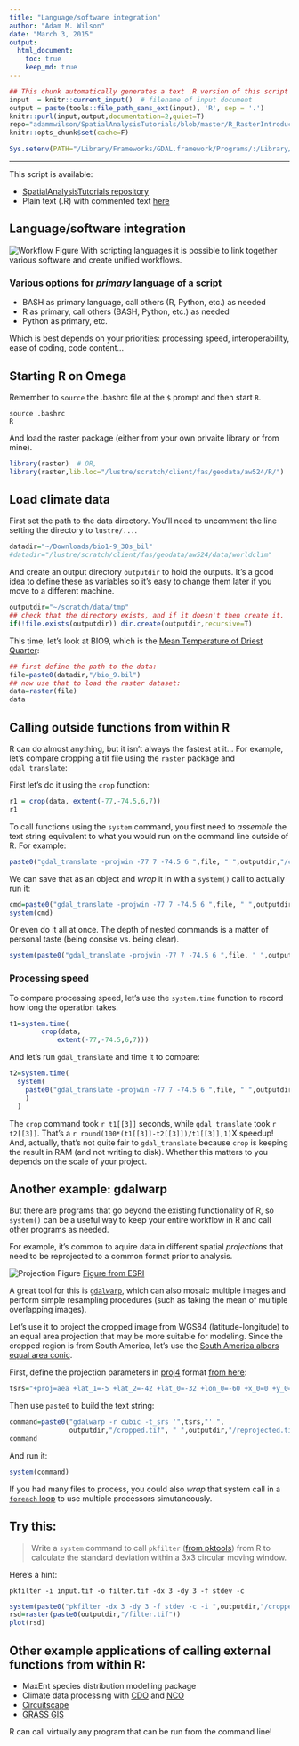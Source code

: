 ```yaml
---
title: "Language/software integration"
author: "Adam M. Wilson"
date: "March 3, 2015"
output: 
  html_document:
    toc: true
    keep_md: true
---
```



```r
## This chunk automatically generates a text .R version of this script when running within knitr.  You do not need to run this...
input  = knitr::current_input()  # filename of input document
output = paste(tools::file_path_sans_ext(input), 'R', sep = '.')
knitr::purl(input,output,documentation=2,quiet=T)
repo="adammwilson/SpatialAnalysisTutorials/blob/master/R_RasterIntroduction"
knitr::opts_chunk$set(cache=F)

Sys.setenv(PATH="/Library/Frameworks/GDAL.framework/Programs/:/Library/Frameworks/Python.framework/Versions/2.7/bin:/Applications/:${PATH}")
```

----

This script is available:

  * [SpatialAnalysisTutorials repository](`r paste0("http://github.com/",repo)`)
  * Plain text (.R) with commented text 
  [here](`r paste0("https://raw.githubusercontent.com/adammwilson/SpatialAnalysisTutorials/master/R_RasterIntroduction/",output)`)

## Language/software integration
![Workflow Figure](Workflow.png)
With scripting languages it is possible to link together various software and create unified workflows.

### Various options for _primary_ language of a script

* BASH as primary language, call others (R, Python, etc.) as needed
* R as primary, call others (BASH, Python, etc.) as needed
* Python as primary, etc.

Which is best depends on your priorities:  processing speed, interoperability, ease of coding, code content...

## Starting R on Omega

Remember to `source` the .bashrc file at the `$` prompt and then start `R`.
```{}
source .bashrc
R
```

And load the raster package (either from your own privaite library or from mine).
```r
library(raster)  # OR, 
library(raster,lib.loc="/lustre/scratch/client/fas/geodata/aw524/R/")
```

## Load climate data

First set the path to the data directory.  You'll need to uncomment the line setting the directory to `lustre/...`.

```r
datadir="~/Downloads/bio1-9_30s_bil"
#datadir="/lustre/scratch/client/fas/geodata/aw524/data/worldclim"
```

And create an output directory `outputdir` to hold the outputs.  It's a good idea to define these as variables so it's easy to change them later if you move to a different machine.  
```r
outputdir="~/scratch/data/tmp"
## check that the directory exists, and if it doesn't then create it.
if(!file.exists(outputdir)) dir.create(outputdir,recursive=T)
```

This time, let's look at BIO9, which is the [Mean Temperature of Driest Quarter](http://www.worldclim.org/bioclim):
```r
## first define the path to the data:
file=paste0(datadir,"/bio_9.bil") 
## now use that to load the raster dataset:
data=raster(file)
data
```


## Calling outside functions from within R
R can do almost anything, but it isn't always the fastest at it...  For example, let's compare cropping a tif file using the `raster` package and `gdal_translate`:

First let's do it using the `crop` function:
```r
r1 = crop(data, extent(-77,-74.5,6,7))
r1
```


To call functions using the `system` command, you first need to _assemble_ the text string equivalent to what you would run on the command line outside of R.  For example:
```r
paste0("gdal_translate -projwin -77 7 -74.5 6 ",file, " ",outputdir,"/cropped.tif")
```

We can save that as an object and _wrap_ it in with a `system()` call to actually run it:
```r
cmd=paste0("gdal_translate -projwin -77 7 -74.5 6 ",file, " ",outputdir,"/cropped.tif")
system(cmd)
```

Or even do it all at once.  The depth of nested commands is a matter of personal taste (being consise vs. being clear).  
```r
system(paste0("gdal_translate -projwin -77 7 -74.5 6 ",file, " ",outputdir,"/cropped.tif"))
```


### Processing speed

To compare processing speed, let's use the `system.time` function to record how long the operation takes.  
```r
t1=system.time(
        crop(data,
            extent(-77,-74.5,6,7)))
```

And let's run `gdal_translate` and time it to compare:
```r
t2=system.time(
  system(
    paste0("gdal_translate -projwin -77 7 -74.5 6 ",file, " ",outputdir,"/cropped.tif")
    )
  )
```

The `crop` command took `r t1[[3]]` seconds, while `gdal_translate` took `r t2[[3]]`.  That's a `r round(100*(t1[[3]]-t2[[3]])/t1[[3]],1)`X speedup!  And, actually, that's not quite fair to `gdal_translate` because `crop` is keeping the result in RAM (and not writing to disk).  Whether this matters to you depends on the scale of your project.


## Another example: gdalwarp
But there are programs that go beyond the existing functionality of R, so `system()` can be a useful way to keep your entire workflow in R and call other programs as needed.  

For example, it's common to aquire data in different spatial _projections_ that need to be reprojected to a common format prior to analysis.

![Projection Figure](projection.png) [Figure from ESRI](http://webhelp.esri.com/arcgisexplorer/2012/en/map_projections.htm)

A great tool for this is [`gdalwarp`](http://www.gdal.org/gdalwarp.html), which can also mosaic multiple images and perform simple resampling procedures (such as taking the mean of multiple overlapping images).

Let's use it to project the cropped image from WGS84 (latitude-longitude) to an equal area projection that may be more suitable for modeling.  Since the cropped region is from South America, let's use the [South America albers equal area conic](http://spatialreference.org/ref/esri/south-america-albers-equal-area-conic/).  

First, define the projection parameters in [proj4](http://trac.osgeo.org/proj/) format [from here](http://spatialreference.org/ref/esri/south-america-albers-equal-area-conic/):
```r
tsrs="+proj=aea +lat_1=-5 +lat_2=-42 +lat_0=-32 +lon_0=-60 +x_0=0 +y_0=0 +ellps=aust_SA +units=m +no_defs"
```

Then use `paste0` to build the text string:
```r
command=paste0("gdalwarp -r cubic -t_srs '",tsrs,"' ",
               outputdir,"/cropped.tif", " ",outputdir,"/reprojected.tif ")
command
```

And run it:
```r
system(command)
```

If you had many files to process, you could also  _wrap_ that system call in a [`foreach` loop](http://trac.osgeo.org/proj/) to use multiple processors simutaneously.  

## Try this:
> Write a `system` command to call `pkfilter` ([from pktools](http://pktools.nongnu.org/html/md_pkfilter.html)) from R to calculate the standard deviation within a 3x3 circular moving window. 

Here's a hint:

```
pkfilter -i input.tif -o filter.tif -dx 3 -dy 3 -f stdev -c
```

```r
system(paste0("pkfilter -dx 3 -dy 3 -f stdev -c -i ",outputdir,"/cropped.tif -o ",outputdir,"/filter.tif"))
rsd=raster(paste0(outputdir,"/filter.tif"))
plot(rsd)
```


## Other example applications of calling external functions from within R:

* MaxEnt species distribution modelling package
* Climate data processing with [CDO](https://code.zmaw.de/projects/cdo) and [NCO](http://nco.sourceforge.net)
* [Circuitscape](http://www.circuitscape.org)
* [GRASS GIS](http://grass.osgeo.org)

R can call virtually any program that can be run from the command line!